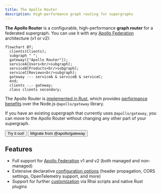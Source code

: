 ```yaml
---
title: The Apollo Router
description: High-performance graph routing for supergraphs
---
```



**The Apollo Router** is a configurable, high-performance **graph router** for a federated supergraph. You can use it with any [Apollo Federation](/federation/) architecture (v1 or v2):

```mermaid
flowchart BT;
  clients(Clients);
  subgraph " ";
  gateway(["Apollo Router"]);
  serviceA[Users<br/>subgraph];
  serviceB[Products<br/>subgraph];
  serviceC[Reviews<br/>subgraph];
  gateway --- serviceA & serviceB & serviceC;
  end;
  clients -.- gateway;
  class clients secondary;
```

 The Apollo Router is [implemented in Rust](https://github.com/apollographql/router), which provides [performance benefits](https://www.apollographql.com/blog/announcement/backend/apollo-router-our-graphql-federation-runtime-in-rust/) over the Node.js `@apollo/gateway` library.
 
If you have an existing supergraph that currently uses `@apollo/gateway`, you can move to the Apollo Router without changing any other part of your supergraph.

<p>
  <Button
    colorScheme="indigo"
    to="/router/quickstart/"
    as={Link}
    style={{
      marginRight: '10px'
    }}
  >
    Try it out!
  </Button>
  <Button
    colorScheme="gray"
    to="/router/migrating-from-gateway/"
    as={Link}
  >
    Migrate from @apollo/gateway
  </Button>
</p>

## Features

* Full support for [Apollo Federation](/federation/) v1 and v2 (both managed and non-managed)
* Extensive declarative [configuration options](./configuration/overview) (header propagation, CORS settings, OpenTelemetry support, and more)
* Support for further [customization](./customizations/overview/) via Rhai scripts and native Rust plugins
